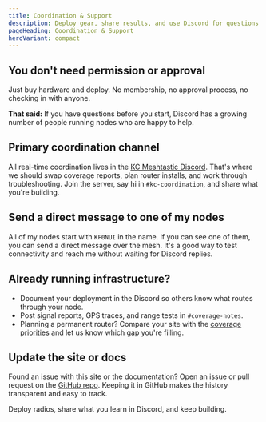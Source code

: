 ```yaml
---
title: Coordination & Support
description: Deploy gear, share results, and use Discord for questions.
pageHeading: Coordination & Support
heroVariant: compact
---
```


## You don't need permission or approval

Just buy hardware and deploy. No membership, no approval process, no checking in with anyone.

**That said:** If you have questions before you start, Discord has a growing number of people running nodes who are happy to help.

## Primary coordination channel

All real-time coordination lives in the
[KC Meshtastic Discord](https://discord.gg/eP5VSPKU). That's where we should swap
coverage reports, plan router installs, and work through troubleshooting. Join
the server, say hi in `#kc-coordination`, and share what you're building.

## Send a direct message to one of my nodes

All of my nodes start with `KF0NUI` in the name. If you can see one of them, you can
send a direct message over the mesh. It's a good way to test connectivity and
reach me without waiting for Discord replies.

## Already running infrastructure?

- Document your deployment in the Discord so others know what routes through
  your node.
- Post signal reports, GPS traces, and range tests in `#coverage-notes`.
- Planning a permanent router? Compare your site with the
  [coverage priorities](/network/coverage) and let us know which gap you're
  filling.

## Update the site or docs

Found an issue with this site or the documentation? Open an issue or pull
request on the [GitHub repo](https://github.com/jeremyfuksa/kansascitymesh.live). Keeping it in GitHub makes the history transparent and easy to track.

Deploy radios, share what you learn in Discord, and keep building.
